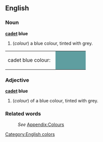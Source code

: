 ==English==
[[Category:English colors]]

===Noun===
'''[[cadet]] blue'''
#(''colour'') a blue colour, tinted with grey.
<table><tr><td>cadet blue colour: &nbsp;</td>
<td bgcolor="#5F9EA0" width="80">&nbsp; </td></tr></table>

===Adjective===
'''[[cadet]] blue'''
#(''colour'') of  a blue colour, tinted with grey.

===Related words===
:''See'' [[Wiktionary_Appendix:Colours|Appendix:Colours]]